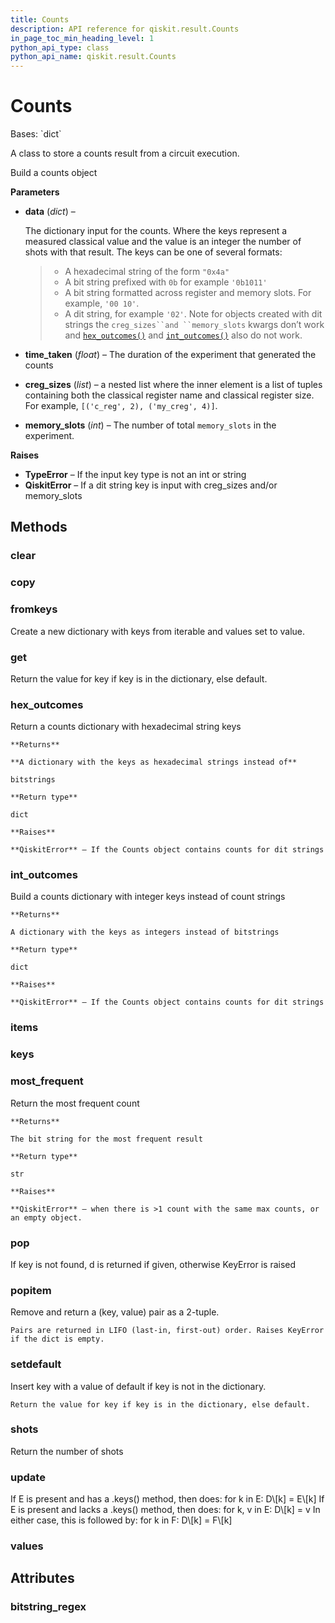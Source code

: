 ```yaml
---
title: Counts
description: API reference for qiskit.result.Counts
in_page_toc_min_heading_level: 1
python_api_type: class
python_api_name: qiskit.result.Counts
---
```


# Counts

<Class id="qiskit.result.Counts" github="https://github.com/qiskit/qiskit/tree/stable/0.22/qiskit/result/counts.py" signature="Counts(data, time_taken=None, creg_sizes=None, memory_slots=None)">
  Bases: `dict`

  A class to store a counts result from a circuit execution.

  Build a counts object

  **Parameters**

  *   **data** (*dict*) –

      The dictionary input for the counts. Where the keys represent a measured classical value and the value is an integer the number of shots with that result. The keys can be one of several formats:

      > *   A hexadecimal string of the form `"0x4a"`
      > *   A bit string prefixed with `0b` for example `'0b1011'`
      > *   A bit string formatted across register and memory slots. For example, `'00 10'`.
      > *   A dit string, for example `'02'`. Note for objects created with dit strings the `creg_sizes``and ``memory_slots` kwargs don’t work and [`hex_outcomes()`](qiskit.result.Counts#hex_outcomes "qiskit.result.Counts.hex_outcomes") and [`int_outcomes()`](qiskit.result.Counts#int_outcomes "qiskit.result.Counts.int_outcomes") also do not work.

  *   **time\_taken** (*float*) – The duration of the experiment that generated the counts

  *   **creg\_sizes** (*list*) – a nested list where the inner element is a list of tuples containing both the classical register name and classical register size. For example, `[('c_reg', 2), ('my_creg', 4)]`.

  *   **memory\_slots** (*int*) – The number of total `memory_slots` in the experiment.

  **Raises**

  *   **TypeError** – If the input key type is not an int or string
  *   **QiskitError** – If a dit string key is input with creg\_sizes and/or memory\_slots

  ## Methods

  ### clear

  <Function id="qiskit.result.Counts.clear" name="clear" signature="Counts.clear() → None.  Remove all items from D." />

  ### copy

  <Function id="qiskit.result.Counts.copy" name="copy" signature="Counts.copy() → a shallow copy of D" />

  ### fromkeys

  <Function id="qiskit.result.Counts.fromkeys" name="fromkeys" signature="Counts.fromkeys(value=None, /)">
    Create a new dictionary with keys from iterable and values set to value.
  </Function>

  ### get

  <Function id="qiskit.result.Counts.get" name="get" signature="Counts.get(key, default=None, /)">
    Return the value for key if key is in the dictionary, else default.
  </Function>

  ### hex\_outcomes

  <Function id="qiskit.result.Counts.hex_outcomes" name="hex_outcomes" signature="Counts.hex_outcomes()">
    Return a counts dictionary with hexadecimal string keys

    **Returns**

    **A dictionary with the keys as hexadecimal strings instead of**

    bitstrings

    **Return type**

    dict

    **Raises**

    **QiskitError** – If the Counts object contains counts for dit strings
  </Function>

  ### int\_outcomes

  <Function id="qiskit.result.Counts.int_outcomes" name="int_outcomes" signature="Counts.int_outcomes()">
    Build a counts dictionary with integer keys instead of count strings

    **Returns**

    A dictionary with the keys as integers instead of bitstrings

    **Return type**

    dict

    **Raises**

    **QiskitError** – If the Counts object contains counts for dit strings
  </Function>

  ### items

  <Function id="qiskit.result.Counts.items" name="items" signature="Counts.items() → a set-like object providing a view on D's items" />

  ### keys

  <Function id="qiskit.result.Counts.keys" name="keys" signature="Counts.keys() → a set-like object providing a view on D's keys" />

  ### most\_frequent

  <Function id="qiskit.result.Counts.most_frequent" name="most_frequent" signature="Counts.most_frequent()">
    Return the most frequent count

    **Returns**

    The bit string for the most frequent result

    **Return type**

    str

    **Raises**

    **QiskitError** – when there is >1 count with the same max counts, or an empty object.
  </Function>

  ### pop

  <Function id="qiskit.result.Counts.pop" name="pop" signature="Counts.pop(k[, d]) → v, remove specified key and return the corresponding value.">
    If key is not found, d is returned if given, otherwise KeyError is raised
  </Function>

  ### popitem

  <Function id="qiskit.result.Counts.popitem" name="popitem" signature="Counts.popitem()">
    Remove and return a (key, value) pair as a 2-tuple.

    Pairs are returned in LIFO (last-in, first-out) order. Raises KeyError if the dict is empty.
  </Function>

  ### setdefault

  <Function id="qiskit.result.Counts.setdefault" name="setdefault" signature="Counts.setdefault(key, default=None, /)">
    Insert key with a value of default if key is not in the dictionary.

    Return the value for key if key is in the dictionary, else default.
  </Function>

  ### shots

  <Function id="qiskit.result.Counts.shots" name="shots" signature="Counts.shots()">
    Return the number of shots
  </Function>

  ### update

  <Function id="qiskit.result.Counts.update" name="update" signature="Counts.update([E, ]**F) → None.  Update D from dict/iterable E and F.">
    If E is present and has a .keys() method, then does: for k in E: D\[k] = E\[k] If E is present and lacks a .keys() method, then does: for k, v in E: D\[k] = v In either case, this is followed by: for k in F: D\[k] = F\[k]
  </Function>

  ### values

  <Function id="qiskit.result.Counts.values" name="values" signature="Counts.values() → an object providing a view on D's values" />

  ## Attributes

  ### bitstring\_regex

  <Attribute id="qiskit.result.Counts.bitstring_regex" name="bitstring_regex" attributeValue="= re.compile('^[01\\s]+$')" />
</Class>

